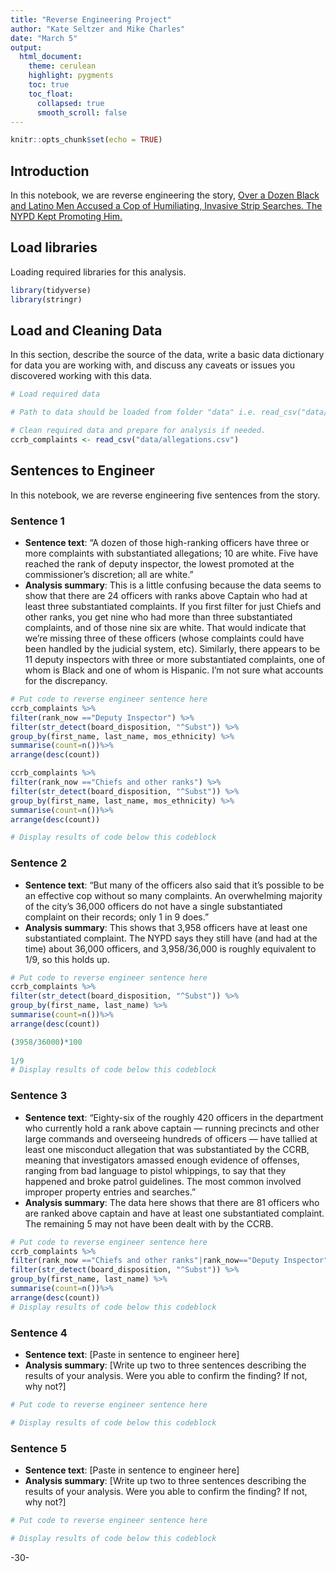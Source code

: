 ```yaml
---
title: "Reverse Engineering Project"
author: "Kate Seltzer and Mike Charles"
date: "March 5"
output:
  html_document:
    theme: cerulean
    highlight: pygments
    toc: true
    toc_float:
      collapsed: true
      smooth_scroll: false
---
```


```r
knitr::opts_chunk$set(echo = TRUE)
```

## Introduction 

In this notebook, we are reverse engineering the story, [Over a Dozen Black and Latino Men Accused a Cop of Humiliating, Invasive Strip Searches. The NYPD Kept Promoting Him.](https://www.propublica.org/article/over-a-dozen-black-and-latino-men-accused-a-cop-of-humiliating-invasive-strip-searches-the-nypd-kept-promoting-him)

## Load libraries

Loading required libraries for this analysis.

```r
library(tidyverse)
library(stringr)

```

## Load and Cleaning Data

In this section, describe the source of the data, write a basic data dictionary for data you are working with, and discuss any caveats or issues you discovered working with this data. 

```r
# Load required data

# Path to data should be loaded from folder "data" i.e. read_csv("data/name_of_data.csv")

# Clean required data and prepare for analysis if needed. 
ccrb_complaints <- read_csv("data/allegations.csv")


```

## Sentences to Engineer
In this notebook, we are reverse engineering five sentences from the story.

### Sentence 1

* **Sentence text**: “A dozen of those high-ranking officers have three or more complaints with substantiated allegations; 10 are white. Five have reached the rank of deputy inspector, the lowest promoted at the commissioner’s discretion; all are white.”
* **Analysis summary**: This is a little confusing because the data seems to show that there are 24 officers with ranks above Captain who had at least three substantiated complaints. If you first filter for just Chiefs and other ranks, you get nine who had more than three substantiated complaints, and of those nine six are white. That would indicate that we're missing three of these officers (whose complaints could have been handled by the judicial system, etc). Similarly, there appears to be 11 deputy inspectors with three or more substantiated complaints, one of whom is Black and one of whom is Hispanic. I'm not sure what accounts for the discrepancy.

```r
# Put code to reverse engineer sentence here
ccrb_complaints %>% 
filter(rank_now =="Deputy Inspector") %>% 
filter(str_detect(board_disposition, "^Subst")) %>%
group_by(first_name, last_name, mos_ethnicity) %>% 
summarise(count=n())%>% 
arrange(desc(count))
```


```r
ccrb_complaints %>% 
filter(rank_now =="Chiefs and other ranks") %>% 
filter(str_detect(board_disposition, "^Subst")) %>%
group_by(first_name, last_name, mos_ethnicity) %>% 
summarise(count=n())%>% 
arrange(desc(count))
```


```r
# Display results of code below this codeblock

```

### Sentence 2

* **Sentence text**: “But many of the officers also said that it’s possible to be an effective cop without so many complaints. An overwhelming majority of the city’s 36,000 officers do not have a single substantiated complaint on their records; only 1 in 9 does.”
* **Analysis summary**: This shows that 3,958 officers have at least one substantiated complaint. The NYPD says they still have (and had at the time) about 36,000 officers, and 3,958/36,000 is roughly equivalent to 1/9, so this holds up.

```r
# Put code to reverse engineer sentence here
ccrb_complaints %>% 
filter(str_detect(board_disposition, "^Subst")) %>%
group_by(first_name, last_name) %>% 
summarise(count=n())%>% 
arrange(desc(count)) 

(3958/36000)*100
  
1/9
# Display results of code below this codeblock

```

### Sentence 3

* **Sentence text**: “Eighty-six of the roughly 420 officers in the department who currently hold a rank above captain — running precincts and other large commands and overseeing hundreds of officers — have tallied at least one misconduct allegation that was substantiated by the CCRB, meaning that investigators amassed enough evidence of offenses, ranging from bad language to pistol whippings, to say that they happened and broke patrol guidelines. The most common involved improper property entries and searches.”
* **Analysis summary**: The data here shows that there are 81 officers who are ranked above captain and have at least one substantiated complaint. The remaining 5 may not have been dealt with by the CCRB.

```r
# Put code to reverse engineer sentence here
ccrb_complaints %>% 
filter(rank_now =="Chiefs and other ranks"|rank_now=="Deputy Inspector"|rank_now=="Inspector") %>% 
filter(str_detect(board_disposition, "^Subst")) %>%
group_by(first_name, last_name) %>% 
summarise(count=n())%>% 
arrange(desc(count))
# Display results of code below this codeblock

```

### Sentence 4

* **Sentence text**: [Paste in sentence to engineer here]
* **Analysis summary**: [Write up two to three sentences describing the results of your analysis.  Were you able to confirm the finding? If not, why not?]

```r
# Put code to reverse engineer sentence here

# Display results of code below this codeblock

```

### Sentence 5

* **Sentence text**: [Paste in sentence to engineer here]
* **Analysis summary**: [Write up two to three sentences describing the results of your analysis.  Were you able to confirm the finding? If not, why not?]

```r
# Put code to reverse engineer sentence here

# Display results of code below this codeblock

```

-30-
